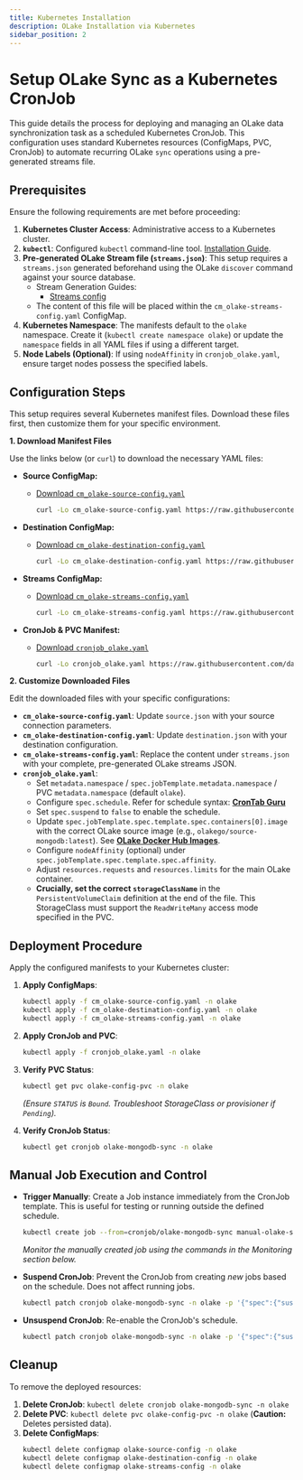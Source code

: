 ```yaml
---
title: Kubernetes Installation
description: OLake Installation via Kubernetes
sidebar_position: 2
---
```


# Setup OLake Sync as a Kubernetes CronJob

This guide details the process for deploying and managing an OLake data synchronization task as a scheduled Kubernetes CronJob. This configuration uses standard Kubernetes resources (ConfigMaps, PVC, CronJob) to automate recurring OLake `sync` operations using a pre-generated streams file.

## Prerequisites

Ensure the following requirements are met before proceeding:

1.  **Kubernetes Cluster Access**: Administrative access to a Kubernetes cluster.
2.  **`kubectl`**: Configured `kubectl` command-line tool. [Installation Guide](https://kubernetes.io/docs/tasks/tools/install-kubectl/).
3.  **Pre-generated OLake Stream file (`streams.json`)**: This setup requires a `streams.json` generated beforehand using the OLake `discover` command against your source database.
    *   Stream Generation Guides:
        *   [Streams config](https://olake.io/docs/install/docker-cli#streams-config)
    *   The content of this file will be placed within the `cm_olake-streams-config.yaml` ConfigMap.
4.  **Kubernetes Namespace**: The manifests default to the `olake` namespace. Create it (`kubectl create namespace olake`) or update the `namespace` fields in all YAML files if using a different target.
5.  **Node Labels (Optional)**: If using `nodeAffinity` in `cronjob_olake.yaml`, ensure target nodes possess the specified labels.

## Configuration Steps

This setup requires several Kubernetes manifest files. Download these files first, then customize them for your specific environment.

**1. Download Manifest Files**

Use the links below (or `curl`) to download the necessary YAML files:

*   **Source ConfigMap:**
    *   [Download `cm_olake-source-config.yaml`](https://raw.githubusercontent.com/datazip-inc/olake-docs/refs/heads/master/kubernetes/cm_olake-source-config.yaml)
        ```bash
        curl -Lo cm_olake-source-config.yaml https://raw.githubusercontent.com/datazip-inc/olake-docs/refs/heads/master/kubernetes/cm_olake-source-config.yaml
        ```

*   **Destination ConfigMap:**
    *   [Download `cm_olake-destination-config.yaml`](https://raw.githubusercontent.com/datazip-inc/olake-docs/refs/heads/master/kubernetes/cm_olake-destination-config.yaml)
        ```bash
        curl -Lo cm_olake-destination-config.yaml https://raw.githubusercontent.com/datazip-inc/olake-docs/refs/heads/master/kubernetes/cm_olake-destination-config.yaml
        ```

*   **Streams ConfigMap:**
    *   [Download `cm_olake-streams-config.yaml`](https://raw.githubusercontent.com/datazip-inc/olake-docs/refs/heads/master/kubernetes/cm_olake-streams-config.yaml)
        ```bash
        curl -Lo cm_olake-streams-config.yaml https://raw.githubusercontent.com/datazip-inc/olake-docs/refs/heads/master/kubernetes/cm_olake-streams-config.yaml
        ```

*   **CronJob & PVC Manifest:**
    *   [Download `cronjob_olake.yaml`](https://raw.githubusercontent.com/datazip-inc/olake-docs/refs/heads/master/kubernetes/cronjob_olake.yaml)
        ```bash
        curl -Lo cronjob_olake.yaml https://raw.githubusercontent.com/datazip-inc/olake-docs/refs/heads/master/kubernetes/cronjob_olake.yaml
        ```


**2. Customize Downloaded Files**

Edit the downloaded files with your specific configurations:

*   **`cm_olake-source-config.yaml`**: Update `source.json` with your source connection parameters.
*   **`cm_olake-destination-config.yaml`**: Update `destination.json` with your destination configuration.
*   **`cm_olake-streams-config.yaml`**: Replace the content under `streams.json` with your complete, pre-generated OLake streams JSON.
*   **`cronjob_olake.yaml`**:
    *   Set `metadata.namespace` / `spec.jobTemplate.metadata.namespace` / PVC `metadata.namespace` (default `olake`).
    *   Configure `spec.schedule`. Refer for schedule syntax: **[CronTab Guru](https://crontab.guru/)**
    *   Set `spec.suspend` to `false` to enable the schedule.
    *   Update `spec.jobTemplate.spec.template.spec.containers[0].image` with the correct OLake source image (e.g., `olakego/source-mongodb:latest`). See **[OLake Docker Hub Images](https://hub.docker.com/u/olakego)**.
    *   Configure `nodeAffinity` (optional) under `spec.jobTemplate.spec.template.spec.affinity`.
    *   Adjust `resources.requests` and `resources.limits` for the main OLake container.
    *   **Crucially, set the correct `storageClassName`** in the `PersistentVolumeClaim` definition at the end of the file. This StorageClass must support the `ReadWriteMany` access mode specified in the PVC.

## Deployment Procedure

Apply the configured manifests to your Kubernetes cluster:

1.  **Apply ConfigMaps**:
    ```bash
    kubectl apply -f cm_olake-source-config.yaml -n olake
    kubectl apply -f cm_olake-destination-config.yaml -n olake
    kubectl apply -f cm_olake-streams-config.yaml -n olake
    ```

2.  **Apply CronJob and PVC**:
    ```bash
    kubectl apply -f cronjob_olake.yaml -n olake
    ```

3.  **Verify PVC Status**:
    ```bash
    kubectl get pvc olake-config-pvc -n olake
    ```
    *(Ensure `STATUS` is `Bound`. Troubleshoot StorageClass or provisioner if `Pending`).*

4.  **Verify CronJob Status**:
    ```bash
    kubectl get cronjob olake-mongodb-sync -n olake
    ```

## Manual Job Execution and Control

*   **Trigger Manually**: Create a Job instance immediately from the CronJob template. This is useful for testing or running outside the defined schedule.
    ```bash
    kubectl create job --from=cronjob/olake-mongodb-sync manual-olake-sync-$(date +%s) -n olake
    ```
    *Monitor the manually created job using the commands in the Monitoring section below.*

*   **Suspend CronJob**: Prevent the CronJob from creating *new* jobs based on the schedule. Does not affect running jobs.
    ```bash
    kubectl patch cronjob olake-mongodb-sync -n olake -p '{"spec":{"suspend":true}}'
    ```

*   **Unsuspend CronJob**: Re-enable the CronJob's schedule.
    ```bash
    kubectl patch cronjob olake-mongodb-sync -n olake -p '{"spec":{"suspend":false}}'
    ```
    
## Cleanup

To remove the deployed resources:

1.  **Delete CronJob**: `kubectl delete cronjob olake-mongodb-sync -n olake`
2.  **Delete PVC**: `kubectl delete pvc olake-config-pvc -n olake` (**Caution:** Deletes persisted data).
3.  **Delete ConfigMaps**:
    ```bash
    kubectl delete configmap olake-source-config -n olake
    kubectl delete configmap olake-destination-config -n olake
    kubectl delete configmap olake-streams-config -n olake
    ```

